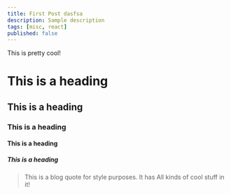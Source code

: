 ```yaml
---
title: First Post dasfsa
description: Sample description
tags: [misc, react]
published: false
---
```


This is pretty cool!

# This is a heading

## This is a heading

### This is a heading

#### This is a heading

##### This is a heading

> This is a blog quote for style purposes. It has
> All kinds of cool stuff in it!
